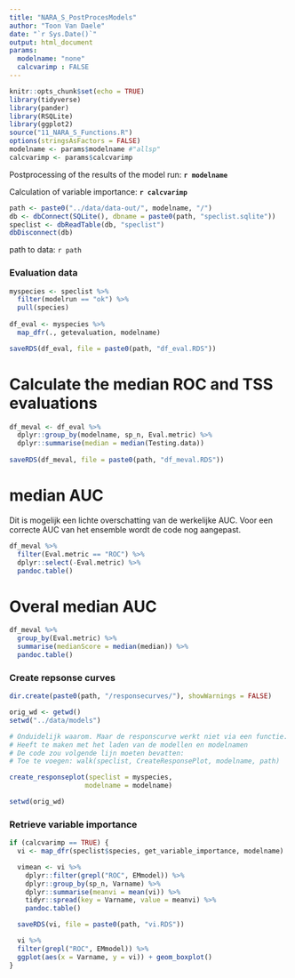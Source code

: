 ```yaml
---
title: "NARA_S_PostProcesModels"
author: "Toon Van Daele"
date: "`r Sys.Date()`"
output: html_document
params:
  modelname: "none"
  calcvarimp : FALSE
---
```


```r
knitr::opts_chunk$set(echo = TRUE)
library(tidyverse)
library(pander)
library(RSQLite)
library(ggplot2)
source("11_NARA_S_Functions.R")
options(stringsAsFactors = FALSE)
modelname <- params$modelname #"allsp" 
calcvarimp <- params$calcvarimp
```

Postprocessing of the results of the model run: **`r modelname`**

Calculation of variable importance: **`r calcvarimp`**

```r
path <- paste0("../data/data-out/", modelname, "/")
db <- dbConnect(SQLite(), dbname = paste0(path, "speclist.sqlite"))
speclist <- dbReadTable(db, "speclist")
dbDisconnect(db)
```

path to data:  `r path`

### Evaluation data

```r
myspecies <- speclist %>%
  filter(modelrun == "ok") %>%
  pull(species)
  
df_eval <- myspecies %>%
  map_dfr(., getevaluation, modelname)

saveRDS(df_eval, file = paste0(path, "df_eval.RDS"))
```

# Calculate the median ROC and TSS evaluations

```r
df_meval <- df_eval %>%
  dplyr::group_by(modelname, sp_n, Eval.metric) %>%
  dplyr::summarise(median = median(Testing.data))
  
saveRDS(df_meval, file = paste0(path, "df_meval.RDS"))
```

# median AUC

Dit is mogelijk een lichte overschatting van de werkelijke AUC.
Voor een correcte AUC van het ensemble wordt de code nog aangepast.

```r
df_meval %>%
  filter(Eval.metric == "ROC") %>%
  dplyr::select(-Eval.metric) %>%
  pandoc.table()
```

# Overal median AUC

```r
df_meval %>%
  group_by(Eval.metric) %>%
  summarise(medianScore = median(median)) %>%
  pandoc.table()
```

### Create repsonse curves

```r
dir.create(paste0(path, "/responsecurves/"), showWarnings = FALSE)

orig_wd <- getwd()
setwd("../data/models")

# Onduidelijk waarom. Maar de responscurve werkt niet via een functie.
# Heeft te maken met het laden van de modellen en modelnamen
# De code zou volgende lijn moeten bevatten:
# Toe te voegen: walk(speclist, CreateResponsePlot, modelname, path)

create_responseplot(speclist = myspecies,
                   modelname = modelname)

setwd(orig_wd)
```


### Retrieve variable importance

```r
if (calcvarimp == TRUE) {
  vi <- map_dfr(speclist$species, get_variable_importance, modelname)

  vimean <- vi %>%
    dplyr::filter(grepl("ROC", EMmodel)) %>%
    dplyr::group_by(sp_n, Varname) %>%
    dplyr::summarise(meanvi = mean(vi)) %>%
    tidyr::spread(key = Varname, value = meanvi) %>%
    pandoc.table()

  saveRDS(vi, file = paste0(path, "vi.RDS"))

  vi %>%
  filter(grepl("ROC", EMmodel)) %>%
  ggplot(aes(x = Varname, y = vi)) + geom_boxplot()
}  
```

